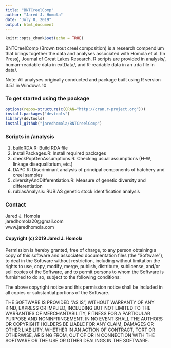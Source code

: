 ```yaml
---
title: "BNTCreelComp"
author: "Jared J. Homola"
date: "July 8, 2019"
output: html_document
---
```



```r
knitr::opts_chunk$set(echo = TRUE)
```

BNTCreelComp (Brown trout creel composition) is a research compendium that brings together the data and analyses associated with Homola et al. (In Press), Journal of Great Lakes Research. R scripts are provided in analysis/, human-readable data in extData/, and R-readable data in an .rda file in data/. 

Note: All analyses originally conducted and package built using R version 3.5.1 in Windows 10

### To get started using the package

```r
options(repos=structure(c(CRAN="http://cran.r-project.org")))
install.packages("devtools")
library(devtools)
install_github("jaredhomola/BNTCreelComp")
```

### Scripts in /analysis
1. buildRDA.R: Build RDA file
2. installPackages.R: Install required packages
3. checkPopGenAssumptions.R: Checking usual assumptions (H-W, linkage disequalibrium, etc.)
4. DAPC.R: Discriminant analysis of principal components of hatchery and creel samples
5. diversityAndDifferentiation.R: Measure of genetic diversity and differentiation
6. rubiasAnalysis: RUBIAS genetic stock identification analysis


### Contact
Jared J. Homola  
jaredhomola20@gmail.com  
www.jaredhomola.com  


#### Copyright (c) 2019 Jared J. Homola

Permission is hereby granted, free of charge, to any person obtaining a copy of this software and associated documentation files (the "Software"), to deal in the Software without restriction, including without limitation the rights to use, copy, modify, merge, publish, distribute, sublicense, and/or sell copies of the Software, and to permit persons to whom the Software is furnished to do so, subject to the following conditions:

The above copyright notice and this permission notice shall be included in all copies or substantial portions of the Software.

THE SOFTWARE IS PROVIDED "AS IS", WITHOUT WARRANTY OF ANY KIND, EXPRESS OR IMPLIED, INCLUDING BUT NOT LIMITED TO THE WARRANTIES OF MERCHANTABILITY, FITNESS FOR A PARTICULAR PURPOSE AND NONINFRINGEMENT. IN NO EVENT SHALL THE AUTHORS OR COPYRIGHT HOLDERS BE LIABLE FOR ANY CLAIM, DAMAGES OR OTHER LIABILITY, WHETHER IN AN ACTION OF CONTRACT, TORT OR OTHERWISE, ARISING FROM, OUT OF OR IN CONNECTION WITH THE SOFTWARE OR THE USE OR OTHER DEALINGS IN THE SOFTWARE.
